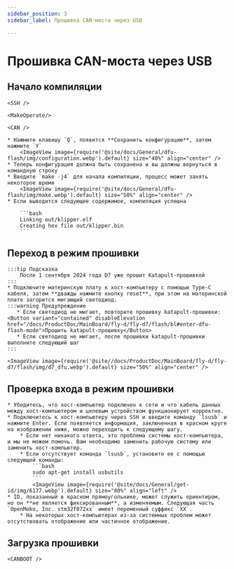 ```yaml
---
sidebar_position: 3
sidebar_label: Прошивка CAN-моста через USB

---
```




# Прошивка CAN-моста через USB

## Начало компиляции

    <SSH />

    <MakeOperate/>

    <CAN />

    * Нажмите клавишу `Q`, появится **Сохранить конфигурацию**, затем нажмите `Y`
        <ImageView image={require('@site/docs/General/dfu-flash/img/configuration.webp').default} size="40%" align="center" />
    * Теперь конфигурация должна быть сохранена и вы должны вернуться в командную строку
    * Введите `make -j4` для начала компиляции, процесс может занять некоторое время
        <ImageView image={require('@site/docs/General/dfu-flash/img/make.webp').default} size="50%" align="center" />
    * Если выводится следующее содержимое, компиляция успешна

        ```bash
        Linking out/klipper.elf
        Creating hex file out/klipper.bin
        ```
## Переход в режим прошивки

    :::tip Подсказка
        После 1 сентября 2024 года D7 уже прошит Katapult-прошивкой
    :::
    * Подключите материнскую плату к хост-компьютеру с помощью Type-C кабеля, затем **дважды нажмите кнопку reset**, при этом на материнской плате загорится мигающий светодиод.
    :::warning Предупреждение
       * Если светодиод не мигает, повторите прошивку katapult-прошивки: <Button variant="contained" disableElevation href="/docs/ProductDoc/MainBoard/fly-d/fly-d7/flash/bl#enter-dfu-flash-mode">Прошить katapult-прошивку</Button>
       * Если светодиод не мигает, после прошивки katapult-прошивки выполните следующий шаг
    :::

    <ImageView image={require('@site//docs/ProductDoc/MainBoard/fly-d/fly-d7/flash/img/d7_dfu.webp').default} size="50%" align="center" />
## Проверка входа в режим прошивки

    * Убедитесь, что хост-компьютер подключен к сети и что кабель данных между хост-компьютером и целевым устройством функционирует корректно.
    * Подключитесь к хост-компьютеру через SSH и введите команду `lsusb` и нажмите Enter. Если появляется информация, заключенная в красном круге на изображении ниже, можно переходить к следующему шагу.
        * Если нет никакого ответа, это проблема системы хост-компьютера, и мы не можем помочь. Вам необходимо заменить рабочую систему или заменить хост-компьютер.
        * Если отсутствует команда `lsusb`, установите ее с помощью следующей команды:
            ```bash
            sudo apt-get install usbutils
            ```
            <ImageView image={require('@site/docs/General/get-id/img/6177.webp').default} size="80%" align="left" /> 
    * ID, показанный в красном прямоугольнике, может служить ориентиром, но он **не является фиксированным**, а изменяемым. Следующая часть `OpenMoko, Inc. stm32f072xx` имеет переменный суффикс `XX`.
        * На некоторых хост-компьютерах из-за системных проблем может отсутствовать отображение или частичное отображение.

## Загрузка прошивки

    <CANBOOT />
